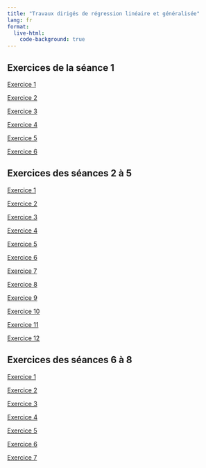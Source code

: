 ```yaml
---
title: "Travaux dirigés de régression linéaire et généralisée"
lang: fr
format:
  live-html:
    code-background: true
---
```


## Exercices de la séance 1

[Exercice 1](/posts/td1-exo1.html)

[Exercice 2](/posts/td1-exo2.html)

[Exercice 3](/posts/td1-exo3.html)

[Exercice 4](/posts/td1-exo4.html)

[Exercice 5](/posts/td1-exo5.html)

[Exercice 6](/posts/td1-exo6.html)

## Exercices des séances 2 à 5

[Exercice 1](/posts/td2-exo1.html)

[Exercice 2](/posts/td2-exo2.html)

[Exercice 3](/posts/td2-exo3.html)

[Exercice 4](/posts/td2-exo4.html)

[Exercice 5](/posts/td2-exo5.html)

[Exercice 6](/posts/td2-exo6.html)

[Exercice 7](/posts/td2-exo7.html)

[Exercice 8](/posts/td2-exo8.html)

[Exercice 9](/posts/td2-exo9.html)

[Exercice 10](/posts/td2-exo10.html)

[Exercice 11](/posts/td2-exo11.html)

[Exercice 12](/posts/td2-exo12.html)

::: {.content-hidden when-format="html"}
## Exercices des séances 6 à 8

[Exercice 1](/posts/td6-exo1.html)

[Exercice 2](/posts/td6-exo2.html)

[Exercice 3](/posts/td6-exo3.html)

[Exercice 4](/posts/td6-exo4.html)

[Exercice 5](/posts/td6-exo5.html)

[Exercice 6](/posts/td6-exo6.html)

[Exercice 7](/posts/td6-exo7.html)
:::
